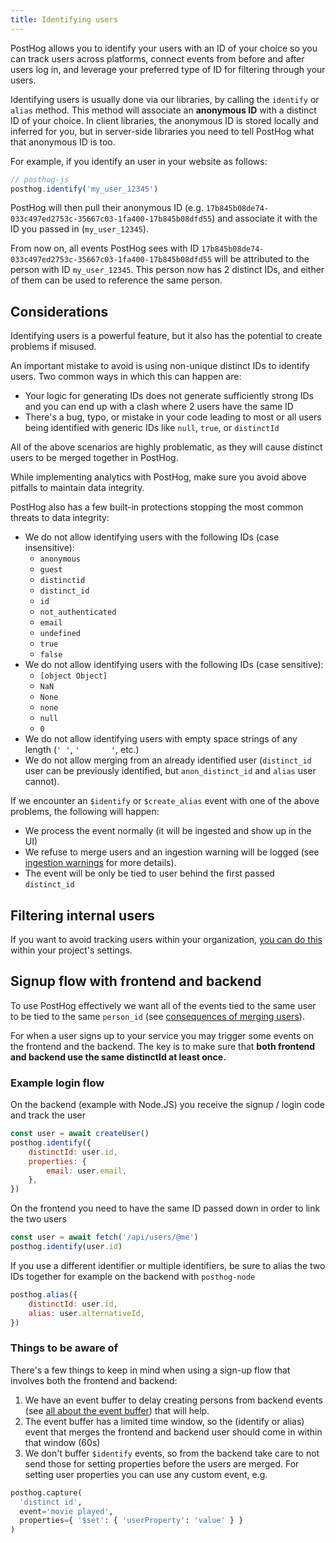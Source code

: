 ```yaml
---
title: Identifying users
---
```


PostHog allows you to identify your users with an ID of your choice so you can track users across platforms, connect events from before and after users log in, and leverage your preferred type of ID for filtering through your users.

Identifying users is usually done via our libraries, by calling the `identify` or `alias` method. This method will associate an **anonymous ID** with a distinct ID of your choice. In client libraries, the anonymous ID is stored locally and inferred for you, but in server-side libraries you need to tell PostHog what that anonymous ID is too.

For example, if you identify an user in your website as follows:

```js
// posthog-js
posthog.identify('my_user_12345')
```

PostHog will then pull their anonymous ID (e.g. `17b845b08de74-033c497ed2753c-35667c03-1fa400-17b845b08dfd55`) and associate it with the ID you passed in (`my_user_12345`).

From now on, all events PostHog sees with ID `17b845b08de74-033c497ed2753c-35667c03-1fa400-17b845b08dfd55` will be attributed to the person with ID `my_user_12345`. This person now has 2 distinct IDs, and either of them can be used to reference the same person.

## Considerations

Identifying users is a powerful feature, but it also has the potential to create problems if misused.

An important mistake to avoid is using non-unique distinct IDs to identify users. Two common ways in which this can happen are:

-   Your logic for generating IDs does not generate sufficiently strong IDs and you can end up with a clash where 2 users have the same ID
-   There's a bug, typo, or mistake in your code leading to most or all users being identified with generic IDs like `null`, `true`, or `distinctId`

All of the above scenarios are highly problematic, as they will cause distinct users to be merged together in PostHog.

While implementing analytics with PostHog, make sure you avoid above pitfalls to maintain data integrity.

PostHog also has a few built-in protections stopping the most common threats to data integrity:

-   We do not allow identifying users with the following IDs (case insensitive):
    -   `anonymous`
    -   `guest`
    -   `distinctid`
    -   `distinct_id`
    -   `id`
    -   `not_authenticated`
    -   `email`
    -   `undefined`
    -   `true`
    -   `false`
-   We do not allow identifying users with the following IDs (case sensitive):
    -   `[object Object]`
    -   `NaN`
    -   `None`
    -   `none`
    -   `null`
    -   `0`
-   We do not allow identifying users with empty space strings of any length (`' '`, `'       '`, etc.)
-   We do not allow merging from an already identified user (`distinct_id` user can be previously identified, but `anon_distinct_id` and `alias` user cannot).

If we encounter an `$identify` or `$create_alias` event with one of the above problems, the following will happen:

-   We process the event normally (it will be ingested and show up in the UI)
-   We refuse to merge users and an ingestion warning will be logged (see [ingestion warnings](/manual/data-management#ingestion-warnings) for more details).
-   The event will be only be tied to user behind the first passed `distinct_id`

## Filtering internal users

If you want to avoid tracking users within your organization, [you can do this](/tutorials/filter-internal-users) within your project's settings.

## Signup flow with frontend and backend

To use PostHog effectively we want all of the events tied to the same user to be tied to the same `person_id` (see [consequences of merging users](/docs/how-posthog-works/ingestion-pipeline#consequences-of-merging)).

For when a user signs up to your service you may trigger some events on the frontend and the backend. The key is to make sure that **both frontend and backend use the same distinctId at least once.**

### Example login flow

On the backend (example with Node.JS) you receive the signup / login code and track the user

```js
const user = await createUser()
posthog.identify({
    distinctId: user.id,
    properties: {
        email: user.email,
    },
})
```

On the frontend you need to have the same ID passed down in order to link the two users

```js
const user = await fetch('/api/users/@me')
posthog.identify(user.id)
```

If you use a different identifier or multiple identifiers, be sure to alias the two IDs together for example on the backend with `posthog-node`

```js
posthog.alias({
    distinctId: user.id,
    alias: user.alternativeId,
})
```

### Things to be aware of

There's a few things to keep in mind when using a sign-up flow that involves both the frontend and backend:

1. We have an event buffer to delay creating persons from backend events (see [all about the event buffer](/docs/how-posthog-works/ingestion-pipeline#all-about-the-event-buffer)) that will help.
2. The event buffer has a limited time window, so the (identify or alias) event that merges the frontend and backend user should come in within that window (60s)
3. We don't buffer `$identify` events, so from the backend take care to not send those for setting properties before the users are merged. For setting user properties you can use any custom event, e.g.

```python
posthog.capture(
  'distinct id',
  event='movie played',
  properties={ '$set': { 'userProperty': 'value' } }
)
```
